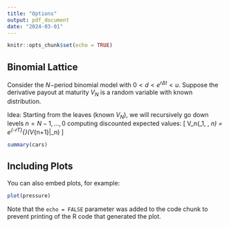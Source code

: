 ```yaml
---
title: "Options"
output: pdf_document
date: "2024-03-01"
---
```


```r
knitr::opts_chunk$set(echo = TRUE)
```

## Binomial Lattice

Consider the $N-$period binomial model with $0<d<e^{r\Delta t} < u$. Suppose the derivative payout at maturity $V_N$ is a random variable with known distribution. 

Idea: Starting from the leaves (known $V_N$), we will recursively go down levels $n= N-1, \dots, 0$ computing discounted expected values:
\[ V_n(\omega_1, \dots, \omega_n) = e^{-r\Delta T}\mathbb{E}^{\mathbb{Q}}(V_{n+1}|\mathcal{F}_n) \]

```r
summary(cars)
```

## Including Plots

You can also embed plots, for example:

```r
plot(pressure)
```

Note that the `echo = FALSE` parameter was added to the code chunk to prevent printing of the R code that generated the plot.
